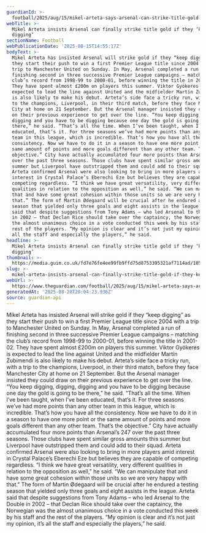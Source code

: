 ```yaml
---
guardianId: >-
  football/2025/aug/15/mikel-arteta-says-arsenal-can-strike-title-gold-if-they-keep-digging
webTitle: >-
  Mikel Arteta insists Arsenal can finally strike title gold if they ‘keep
  digging’
sectionName: Football
webPublicationDate: '2025-08-15T14:55:17Z'
bodyText: >-
  Mikel Arteta has insisted Arsenal will strike gold if they “keep digging” as
  they start their push to win a first Premier League title since 2004 with a
  trip to Manchester United on Sunday. In May, Arsenal completed a run of
  finishing second in three successive Premier League campaigns – matching the
  club’s record from 1998-99 to 2000-01, before winning the title in 2001-02.
  They have spent almost £200m on players this summer. Viktor Gyökeres is
  expected to lead the line against United and the midfielder Martín Zubimendi
  is also likely to make his debut. Arteta’s side face a tricky run, with a trip
  to the champions, Liverpool, in their third match, before they face Manchester
  City at home on 21 September. But the Arsenal manager insisted they could draw
  on their previous experience to get over the line. “You keep digging, digging,
  digging and you have to be digging because one day the gold is going to be
  there,” he said. “That’s all the time. When I’ve been taught, when I’ve been
  educated, that’s it. For three seasons we’ve had more points than any other
  team in this league, which is incredible. That’s how you have all the
  consistency. Now we have to do it in a season to have one more point or the
  same amount of points and more goals different than any other team. That’s the
  objective.” City have actually accumulated four more points than Arsenal’s 247
  over the past three seasons. Those clubs have spent similar gross amounts this
  summer but Liverpool have outstripped them and could add to their squad.
  Arteta confirmed Arsenal were also looking to bring in more players amid
  interest in Crystal Palace’s Eberechi Eze but believes they are capable of
  competing regardless. “I think we have great versatility, very different
  qualities in relation to the opposition as well,” he said. “We can manipulate
  that and have some great cohesion within those units so we are very happy with
  that.” The form of Martin Ødegaard will be crucial after he endured a testing
  season that yielded only three goals and eight assists in the league. Arteta
  said that despite suggestions from Tony Adams – who led Arsenal to the Double
  in 2002 – that Declan Rice should take over the captaincy, the Norwegian was
  the almost unanimous choice in a vote conducted this week by his staff and the
  rest of the players. “My opinion is clear and it’s not just my opinion, it’s
  all the staff and especially the players,” he said.
headline: >-
  Mikel Arteta insists Arsenal can finally strike title gold if they ‘keep
  digging’
thumbnail: >-
  https://media.guim.co.uk/fd7e76fe4ee99fb9ffd75d8753395321af7114ad/105_0_1491_1193/500.jpg
slug: >-
  mikel-arteta-insists-arsenal-can-finally-strike-title-gold-if-they-keep-digging
webUrl: >-
  https://www.theguardian.com/football/2025/aug/15/mikel-arteta-says-arsenal-can-strike-title-gold-if-they-keep-digging
generatedAt: '2025-08-28T20:04:23.936Z'
source: guardian-api
---
```

Mikel Arteta has insisted Arsenal will strike gold if they “keep digging” as they start their push to win a first Premier League title since 2004 with a trip to Manchester United on Sunday. In May, Arsenal completed a run of finishing second in three successive Premier League campaigns – matching the club’s record from 1998-99 to 2000-01, before winning the title in 2001-02. They have spent almost £200m on players this summer. Viktor Gyökeres is expected to lead the line against United and the midfielder Martín Zubimendi is also likely to make his debut. Arteta’s side face a tricky run, with a trip to the champions, Liverpool, in their third match, before they face Manchester City at home on 21 September. But the Arsenal manager insisted they could draw on their previous experience to get over the line. “You keep digging, digging, digging and you have to be digging because one day the gold is going to be there,” he said. “That’s all the time. When I’ve been taught, when I’ve been educated, that’s it. For three seasons we’ve had more points than any other team in this league, which is incredible. That’s how you have all the consistency. Now we have to do it in a season to have one more point or the same amount of points and more goals different than any other team. That’s the objective.” City have actually accumulated four more points than Arsenal’s 247 over the past three seasons. Those clubs have spent similar gross amounts this summer but Liverpool have outstripped them and could add to their squad. Arteta confirmed Arsenal were also looking to bring in more players amid interest in Crystal Palace’s Eberechi Eze but believes they are capable of competing regardless. “I think we have great versatility, very different qualities in relation to the opposition as well,” he said. “We can manipulate that and have some great cohesion within those units so we are very happy with that.” The form of Martin Ødegaard will be crucial after he endured a testing season that yielded only three goals and eight assists in the league. Arteta said that despite suggestions from Tony Adams – who led Arsenal to the Double in 2002 – that Declan Rice should take over the captaincy, the Norwegian was the almost unanimous choice in a vote conducted this week by his staff and the rest of the players. “My opinion is clear and it’s not just my opinion, it’s all the staff and especially the players,” he said.
